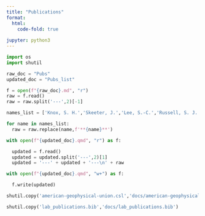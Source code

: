 ```yaml
---
title: "Publications"
format: 
  html: 
    code-fold: true
    
jupyter: python3
---
```



```python
import os
import shutil

raw_doc = "Pubs"
updated_doc = "Pubs_list"

f = open(f"{raw_doc}.md", "r")
raw = f.read()
raw = raw.split('---',2)[-1]

names_list = ['Knox, S. H.','Skeeter, J.','Lee, S.-C.','Russell, S. J.','Lu, T.-Y.','Ng, D.','Satriawan, T.','Nyberg, M.','Nesic, Z.','Ketler, R']

for name in names_list:
  raw = raw.replace(name,f'**{name}**')

with open(f"{updated_doc}.qmd", "r") as f:

  updated = f.read()
  updated = updated.split('---',2)[1]
  updated = '---' + updated + '---\n' + raw

with open(f"{updated_doc}.qmd", "w+") as f: 

  f.write(updated)

shutil.copy('american-geophysical-union.csl','docs/american-geophysical-union.csl')

shutil.copy('lab_publications.bib','docs/lab_publications.bib')


```